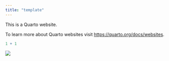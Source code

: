 ```yaml
---
title: "template"
---
```


This is a Quarto website.

To learn more about Quarto websites visit <https://quarto.org/docs/websites>.

```r
1 + 1
```

![](images/image.jpg)